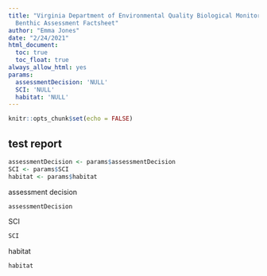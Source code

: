 ```yaml
---
title: "Virginia Department of Environmental Quality Biological Monitoring Program
  Benthic Assessment Factsheet"
author: "Emma Jones"
date: "2/24/2021"
html_document:
  toc: true
  toc_float: true
always_allow_html: yes
params:
  assessmentDecision: 'NULL'
  SCI: 'NULL'
  habitat: 'NULL'
---
```


```r
knitr::opts_chunk$set(echo = FALSE)
```

## test report

```r
assessmentDecision <- params$assessmentDecision
SCI <- params$SCI
habitat <- params$habitat
```

assessment decision

```r
assessmentDecision 
```

SCI

```r
SCI
```

habitat

```r
habitat
```

